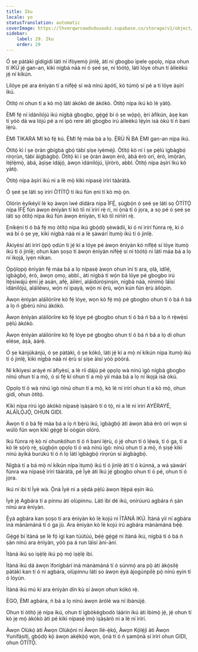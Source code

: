 ```yaml
---
title: Iku
locale: yo
statusTranslation: automatic
coverImage: https://lhvmrqwrcowdvduuaukz.supabase.co/storage/v1/object/public/strapi-uploads/small_cover-educacion-fundamental.webp-2d51a7828a2b1309555be27f7e2a61a0.webp
sidebar:
    label: 29. Iku
    order: 29
---
```

Ó ṣe pàtàkì gidigidi láti ní ìfòyemọ̀ jinlẹ̀, àti ní gbogbo ìpele ọpọlọ, nípa ohun tí IKÚ jẹ́ gan-an, kìkì nígbà náà ni ó ṣeé ṣe, ní tòótọ́, láti lóye ohun tí àìleèkú jẹ́ ní kíkún.

Lílóye pé ara ènìyàn tí a nífẹ̀ẹ́ sí wà nínú àpótí, kò túmọ̀ sí pé a ti lóye àṣírí ikú.

Òtítọ́ ni ohun tí a kò mọ̀ láti àkókò dé àkókò. Òtítọ́ nípa ikú kò lè yàtọ̀.

ÈMI fẹ́ ní ìdánilójú ikú nígbà gbogbo, gẹ́gẹ́ bí ó ṣe wọ́pọ̀, ẹ̀ri àfikún, àṣẹ kan tí yóò dá wa lójú pé a ní ipò rere àti gbogbo irú àìleèkú lẹ́yìn isà òkú tí ń bani lẹ́rù.

ÈMI TIKARA MI kò fẹ́ kú. ÈMI fẹ́ máa bá a lọ. Ẹ̀RÙ Ń BA ÈMI gan-an nípa ikú.

Òtítọ́ kì í ṣe ọ̀ràn gbígbà gbọ́ tàbí ṣíṣe iyèméjì. Òtítọ́ kò ní í ṣe pẹ̀lú ìgbàgbọ́ rírọrùn, tàbí àìgbàgbọ́. Òtítọ́ kì í ṣe ọ̀ràn àwọn èrò, àbá èrò orí, èrò, ìmọ̀ràn, ìtẹ́lẹ̀mọ̀, àbá, àṣìṣe ìdájọ́, àwọn ìdánilójú, ìjíròrò, abbl. Òtítọ́ nípa àṣírí Ikú kò yàtọ̀.

Òtítọ́ nípa àṣírí ikú ni a lè mọ̀ kìkì nípasẹ̀ ìrírí tààràtà.

Ó ṣeé ṣe láti sọ ìrírí ÒTÍTỌ́ ti ikú fún ẹni tí kò mọ̀ ọ́n.

Olórin èyíkéyìí lè kọ àwọn ìwé dídára nípa ÌFẸ́, ṣùgbọ́n ó ṣeé ṣe láti sọ ÒTÍTỌ́ nípa ÌFẸ́ fún àwọn ènìyàn tí kò tíì ní ìrírí rẹ̀ rí, ní ọ̀nà tí ó jọra, a sọ pé ó ṣeé ṣe láti sọ òtítọ́ nípa ikú fún àwọn ènìyàn, tí kò tíì nírìírí rẹ̀.

Ẹnikẹ́ni tí ó bá fẹ́ mọ òtítọ́ nípa ikú gbọ́dọ̀ ṣèwádìí, kí ó ní ìrírí fúnra rẹ̀, kí ó wá bí ó ṣe yẹ, kìkì nígbà náà ni a lè ṣàwárí ìtumọ̀ ikú tí ó jinlẹ̀.

Àkíyèsí àti ìrírí ọ̀pọ̀ ọdún ti jẹ́ kí a lóye pé àwọn ènìyàn kò nífẹ̀ẹ́ sí lóye ìtumọ̀ ikú tí ó jinlẹ̀; ohun kan ṣoṣo tí àwọn ènìyàn nífẹ̀ẹ́ sí ní tòótọ́ ni láti máa bá a lọ ní ìkọjá, ìyẹn nìkan.

Ọ̀pọ̀lọpọ̀ ènìyàn fẹ́ máa bá a lọ nípasẹ̀ àwọn ohun ìní ti ara, ọlá, ìdílé, ìgbàgbọ́, èrò, àwọn ọmọ, abbl., àti nígbà tí wọ́n bá lóye pé gbogbo irú ìtẹ̀síwájú ẹ̀mí jẹ́ asán, afẹ́, àìlérí, aláìdúróṣinṣin, nígbà náà, nínímọ̀ láìsí ìdánilójú, aláìléwu, wọ́n ní ìpayà, wọ́n ní ẹ̀rù, wọ́n kún fún ẹ̀rù àìlópin.

Àwọn ènìyàn aláìlóríire kò fẹ́ lóye, wọn kò fẹ́ mọ̀ pé gbogbo ohun tí ó bá ń bá a lọ ń gbèrú nínú àkókò.

Àwọn ènìyàn aláìlóríire kò fẹ́ lóye pé gbogbo ohun tí ó bá ń bá a lọ ń rẹ̀wẹ̀sì pẹ̀lú àkókò.

Àwọn ènìyàn aláìlóríire kò fẹ́ lóye pé gbogbo ohun tí ó bá ń bá a lọ di ohun elése, àṣà, àárẹ̀.

Ó ṣe kánjúkánjú, ó ṣe pàtàkì, ó ṣe kókó, láti jẹ́ kí a mọ̀ ní kíkún nípa ìtumọ̀ ikú tí ó jinlẹ̀, kìkì nígbà náà ni ẹ̀rù sí ṣíṣe àìsí yóò pòórá.

Ní kíkiyesi aráyé ní àfiyèsí, a lè ríi dájú pé ọpọlọ wà nínú ìgò nígbà gbogbo nínú ohun tí a mọ̀, ó sì fẹ́ kí ohun tí a mọ̀ yìí máa bá a lọ ní ìkọjá isà òkú.

Ọpọlọ tí ó wà nínú ìgò nínú ohun tí a mọ̀, kò lè ní ìrírí ohun tí a kò mọ̀, ohun gidi, ohun òtítọ́.

Kìkì nípa rírú ìgò àkókò nípasẹ̀ ìṣàṣàrò tí ó tọ́, ni a lè ní ìrírí AYÉRAYÉ, ALÁÌLỌ́JỌ́, OHUN GIDI.

Àwọn tí ó bá fẹ́ máa bá a lọ ń bẹ̀rù ikú, ìgbàgbọ́ àti àwọn àbá èrò orí wọn sì wúlò fún wọn kìkì gẹ́gẹ́ bí oògùn olóró.

Ikú fúnra rẹ̀ kò ní ohunkóhun tí ó ń bani lẹ́rù, ó jẹ́ ohun tí ó lẹ́wà, tí ó ga, tí a kò lè sọ̀rọ̀ rẹ̀, ṣùgbọ́n ọpọlọ tí ó wà nínú ìgò: nínú ohun tí a mọ̀, ń ṣiṣẹ́ kìkì nínú àyíká burúkú tí ó ń lọ láti ìgbàgbọ́ rírọrùn sí àìgbàgbọ́.

Nígbà tí a bá mọ̀ ní kíkún nípa ìtumọ̀ ikú tí ó jinlẹ̀ àti tí ó kúnná, a wá ṣàwárí fúnra wa nípasẹ̀ ìrírí tààràtà, pé Ìyè àti Ikú jẹ́ gbogbo ohun tí ó pé, ohun tí ó jọra.

Ikú ni ibi tí Ìyè wà. Ọ̀nà Ìyè ni a ṣẹ̀dá pẹ̀lú àwọn ìtẹ̀pá ẹṣin ikú.

Ìyè jẹ́ Agbára tí a pinnu àti olùpinnu. Láti ìbí dé ikú, onírúurú agbára ń ṣàn nínú ara ènìyàn.

Ẹ̀yà agbára kan ṣoṣo tí ara ènìyàn kò lè kojú ni ÌTÀNÁ IKÚ. Ìtàná yìí ní agbára iná mànàmáná tí ó ga jù. Ara ènìyàn kò lè kojú irú agbára mànàmáná bẹ́ẹ̀.

Gẹ́gẹ́ bí ìtàná ṣe lè fọ́ igi kan túútúú, bẹ́ẹ̀ gẹ́gẹ́ ni ìtàná ikú, nígbà tí ó bá ń ṣàn nínú ara ènìyàn, yóò pa á run láìsí àní-àní.

Ìtàná ikú so ìṣẹ̀lẹ̀ ikú pọ̀ mọ́ ìṣẹ̀lẹ̀ ìbí.

Ìtàná ikú dá àwọn ìforígbárí iná mànàmáná tí ó súnmọ́ ara pọ̀ àti àkọ́silẹ̀ pàtàkì kan tí ó ní agbára, olùpinnu láti so àwọn ẹ̀yà àjogúnpilẹ̀ pọ̀ nínú ẹyin tí ó lóyún.

Ìtàná ikú mú kí ara ènìyàn dín kù sí àwọn ohun kókó rẹ̀.

ÈGO, ÈMI agbára, ń bá a lọ nínú àwọn àrólé wa ní ìbànújẹ́.

Ohun tí òtítọ́ jẹ́ nípa ikú, ohun tí ìgbòkègbodò láàrin ikú àti ìbímọ̀ jẹ́, jẹ́ ohun tí kò jẹ mọ́ àkókò àti pé kìkì nípasẹ̀ ìmọ̀ ìṣàṣàrò ni a lè ní ìrírí.

Àwọn Olùkọ́ àti Àwọn Olùkọ́ni ní Àwọn Ilé-ẹ̀kọ́, Àwọn Kọ́lẹ́jì àti Àwọn Yunifásítì, gbọ́dọ̀ kọ́ àwọn akẹ́kọ̀ọ́ wọn, ọ̀nà tí ó ń ṣamọ̀nà sí ìrírí ohun GIDI, ohun ÒTÍTỌ́.

